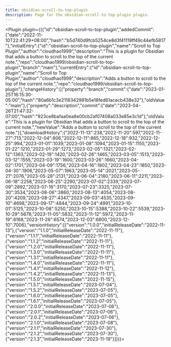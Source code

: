 ---
title: obsidian-scroll-to-top-plugin
description: Page for the obsidian-scroll-to-top-plugin plugin.
---


<Plugin plugin={({"id":"obsidian-scroll-to-top-plugin","addedCommit":{"date":"2022-11-10T22:41:29+08:00","hash":"b5d740d9fcb5254ce8d3f41119ff49c44efb5817"},"initialEntry":{"id":"obsidian-scroll-to-top-plugin","name":"Scroll to Top Plugin","author":"cloudhao1999","description":"This is a plugin for Obsidian that adds a button to scroll to the top of the current note.","repo":"cloudhao1999/obsidian-scroll-to-top-plugin","branch":"main"},"currentEntry":{"id":"obsidian-scroll-to-top-plugin","name":"Scroll to Top Plugin","author":"cloudhao1999","description":"Adds a button to scroll to the top of the current note.","repo":"cloudhao1999/obsidian-scroll-to-top-plugin"},"changeHistory":[{"property":"branch","commit":{"date":"2023-01-25T16:15:30-05:00","hash":"80a6b1c3e2118342981b5e18fed61acecb438e32"},"oldValue":"main"},{"property":"description","commit":{"date":"2023-04-26T21:47:32-07:00","hash":"923ce8bafaa0ea8e00cb2af07408a033e85e3c1d"},"oldValue":"This is a plugin for Obsidian that adds a button to scroll to the top of the current note.","newValue":"Adds a button to scroll to the top of the current note."}],"downloadHistory":{"2022-11-13":238,"2022-11-20":597,"2022-11-27":713,"2022-12-04":806,"2022-12-11":865,"2022-12-18":932,"2022-12-25":994,"2023-01-01":1039,"2023-01-08":1094,"2023-01-15":1155,"2023-01-22":1210,"2023-01-29":1273,"2023-02-05":1321,"2023-02-12":1363,"2023-02-19":1420,"2023-02-26":1465,"2023-03-05":1513,"2023-03-12":1555,"2023-03-19":1600,"2023-03-26":1660,"2023-04-02":1701,"2023-04-09":1756,"2023-04-16":1802,"2023-04-23":1850,"2023-04-30":1906,"2023-05-07":1963,"2023-05-14":2021,"2023-05-21":2076,"2023-05-28":2131,"2023-06-04":2180,"2023-06-11":2211,"2023-06-18":2258,"2023-06-25":2290,"2023-07-02":2339,"2023-07-09":2892,"2023-07-16":3170,"2023-07-23":3325,"2023-07-30":3534,"2023-08-06":3860,"2023-08-13":4054,"2023-08-20":4209,"2023-08-27":4347,"2023-09-03":4535,"2023-09-10":4698,"2023-09-17":4844,"2023-09-24":4991,"2023-10-01":5125,"2023-10-08":5250,"2023-10-15":5388,"2023-10-22":5539,"2023-10-29":5678,"2023-11-05":5832,"2023-11-12":5972,"2023-11-19":6168,"2023-11-26":6574,"2023-12-03":6800,"2023-12-10":7006},"versionHistory":[{"version":"1.0.0","initialReleaseDate":"2022-11-13"},{"version":"1.1.0","initialReleaseDate":"2022-11-11"},{"version":"1.1.1","initialReleaseDate":"2022-11-11"},{"version":"1.1.2","initialReleaseDate":"2022-11-11"},{"version":"1.2.0","initialReleaseDate":"2022-11-11"},{"version":"1.3.0","initialReleaseDate":"2022-11-11"},{"version":"1.3.1","initialReleaseDate":"2022-11-11"},{"version":"1.4.0","initialReleaseDate":"2022-11-11"},{"version":"1.4.1","initialReleaseDate":"2022-11-12"},{"version":"1.4.2","initialReleaseDate":"2022-11-13"},{"version":"1.5.0","initialReleaseDate":"2022-11-15"},{"version":"1.5.1","initialReleaseDate":"2023-07-04"},{"version":"1.5.2","initialReleaseDate":"2023-07-05"},{"version":"1.6.0","initialReleaseDate":"2023-07-05"},{"version":"1.6.1","initialReleaseDate":"2023-07-05"},{"version":"2.0.0","initialReleaseDate":"2023-07-06"},{"version":"2.0.1","initialReleaseDate":"2023-07-06"},{"version":"2.0.2","initialReleaseDate":"2023-07-06"},{"version":"2.1.0","initialReleaseDate":"2023-07-08"},{"version":"2.1.1","initialReleaseDate":"2023-07-30"},{"version":"2.1.2","initialReleaseDate":"2023-07-30"},{"version":"2.1.3","initialReleaseDate":"2023-11-19"}]})}></Plugin>